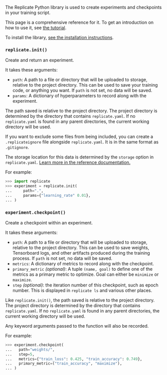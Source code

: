 
<DocsLayout title="Python library reference">


The Replicate Python library is used to create experiments and checkpoints in your training script.

This page is a comprehensive reference for it. To get an introduction on how to use it, see [the tutorial](/docs/tutorial).

To install the library, [see the installation instructions](/docs).

### `replicate.init()`

Create and return an experiment.

It takes these arguments:

- `path`: A path to a file or directory that will be uploaded to storage, relative to the project directory. This can be used to save your training code, or anything you want. If `path` is not set, no data will be saved.
- `params`: A dictionary of hyperparameters to record along with the experiment.

The path saved is relative to the project directory. The project directory is determined by the directory that contains `replicate.yaml`. If no `replicate.yaml` is found in any parent directories, the current working directory will be used.

If you want to exclude some files from being included, you can create a `.replicateignore` file alongside `replicate.yaml`. It is in the same format as `.gitignore`.

The storage location for this data is determined by the `storage` option in `replicate.yaml`. [Learn more in the reference documentation.](/docs/reference/yaml#storage)

For example:

```python
>>> import replicate
>>> experiment = replicate.init(
...     path=".",
...     params={"learning_rate" 0.01},
... )
```

### `experiment.checkpoint()`

Create a checkpoint within an experiment.

It takes these arguments:

- `path`: A path to a file or directory that will be uploaded to storage, relative to the project directory. This can be used to save weights, Tensorboard logs, and other artifacts produced during the training process. If `path` is not set, no data will be saved.
- `metrics`: A dictionary of metrics to record along with the checkpoint.
- `primary_metric` _(optional)_: A tuple `(name, goal)` to define one of the metrics as a primary metric to optimize. Goal can either be `minimize` or `maximize`.
- `step` _(optional)_: the iteration number of this checkpoint, such as epoch number. This is displayed in `replicate ls` and various other places.

Like `replicate.init()`, the path saved is relative to the project directory. The project directory is determined by the directory that contains `replicate.yaml`. If no `replicate.yaml` is found in any parent directories, the current working directory will be used.

Any keyword arguments passed to the function will also be recorded.

For example:

```python
>>> experiment.checkpoint(
...   path="weights/",
...   step=5,
...   metrics={"train_loss": 0.425, "train_accuracy": 0.749},
...   primary_metric=("train_accuracy", "maximize"),
... )
```

</DocsLayout>

